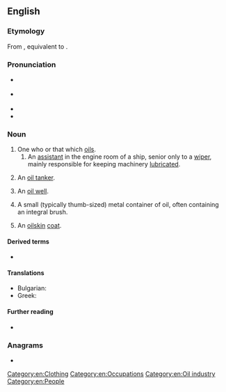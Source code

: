 ==English==

===Etymology===
From {{inh|en|enm|oyler}}, equivalent to {{suf|en|oil|er|id2=agent noun}}.

===Pronunciation===
* {{a|GA}} {{IPA|en|/ˈɔɪlɚ/}}
* {{a|RP}} {{IPA|en|/ˈɔɪlə/}}
* {{rhymes|en|ɔɪlə(ɹ)}}
* {{homophones|en|Euler}}

===Noun===
{{en-noun}}

# One who or that which [[oil]]s.
## An [[assistant]] in the engine room of a ship, senior only to a [[wiper]], mainly responsible for keeping machinery [[lubricate]]d.
# {{lb|en|nautical}} An [[oil tanker]].
# An [[oil well]].
# {{lb|en|firearms}} A small (typically thumb-sized) metal container of oil, often containing an integral brush.
# {{lb|en|informal}} An [[oilskin]] [[coat]].

====Derived terms====
* {{l|en|flange oiler}}

====Translations====
{{trans-see|ship|oil tanker}}

{{trans-see|oil well|oil well}}

{{trans-top|ship operative}}
* Bulgarian: {{t|bg|мазач|m}}
* Greek: {{t+|el|λαδάς|m}}
{{trans-mid}}
{{trans-bottom}}

====Further reading====
* {{pedialite}}

===Anagrams===
* {{anagrams|en|a=eilor|El Rio|Le Roi|LeRoi|Leroi|Loire|Lorie|oriel|reoil}}

[[Category:en:Clothing]]
[[Category:en:Occupations]]
[[Category:en:Oil industry]]
[[Category:en:People]]